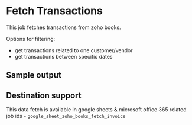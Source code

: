 # Fetch Transactions

This job fetches transactions from zoho books. 


Options for filtering:
- get transactions related to one customer/vendor
- get transactions between specific dates


## Sample output

<Gsheet
  src="https://docs.google.com/spreadsheets/d/1-gX-uq5YrTW-6gQJYM-mNXitEOfJLTiQCvPtV8CR1Yc/edit#gid=787569954"
/>


## Destination support
This data fetch is available in google sheets & microsoft office 365
related job ids - `google_sheet_zoho_books_fetch_invoice`
